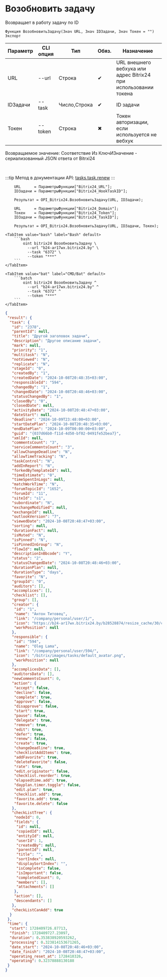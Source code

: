 ﻿---
sidebar_position: 10
description: Возобновить задачу и другие функции для работы с Bitrix24 в Открытом пакете интеграций - бесплатной open-source библиотеке интеграций для 1С:Предприятие 8, OneScript и CLI
keywords: [1C, 1С, 1С:Предприятие, 1С:Предприятие 8.3, API, Интеграция, Сервисы, Обмен, OneScript, CLI, Bitrix24]
---


# Возобновить задачу
 Возвращает в работу задачу по ID



`Функция ВозобновитьЗадачу(Знач URL, Знач IDЗадачи, Знач Токен = "") Экспорт`

  | Параметр | CLI опция | Тип | Обяз. | Назначение |
  |-|-|-|-|-|
  | URL | --url | Строка | &#x2714; | URL внешнего вебхука или адрес Bitrix24 при использовании токена |
  | IDЗадачи | --task | Число,Строка | &#x2714; | ID задачи |
  | Токен | --token | Строка | &#x2716; | Токен авторизации, если используется не вебхук |

  
  Возвращаемое значение:   Соответствие Из КлючИЗначение - сериализованный JSON ответа от Bitrxi24

<br/>

:::tip
Метод в документации API: [tasks.task.renew](https://dev.1c-bitrix.ru/rest_help/tasks/task/tasks/tasks_task_renew.php)
:::
<br/>



```bsl title="Пример использования для 1С:Предприятие/OneScript"
    URL      = ПараметрыФункции["Bitrix24_URL"];
    IDЗадачи = ПараметрыФункции["Bitrix24_HookTaskID"];

    Результат = OPI_Bitrix24.ВозобновитьЗадачу(URL, IDЗадачи);

    URL      = ПараметрыФункции["Bitrix24_Domain"];
    Токен    = ПараметрыФункции["Bitrix24_Token"];
    IDЗадачи = ПараметрыФункции["Bitrix24_TaskID"];

    Результат = OPI_Bitrix24.ВозобновитьЗадачу(URL, IDЗадачи, Токен);
```
    

 <Tabs>
  
    <TabItem value="bash" label="Bash" default>
        ```bash
            oint bitrix24 ВозобновитьЗадачу \
              --url "b24-ar17wx.bitrix24.by" \
              --task "6372" \
              --token "***"
        ```
    </TabItem>
  
    <TabItem value="bat" label="CMD/Bat" default>
        ```batch
            oint bitrix24 ВозобновитьЗадачу ^
              --url "b24-ar17wx.bitrix24.by" ^
              --task "6372" ^
              --token "***"
        ```
    </TabItem>
</Tabs>


```json title="Результат"
{
 "result": {
  "task": {
   "id": "2378",
   "parentId": null,
   "title": "Другой заголовок задачи",
   "description": "Другое описание задачи",
   "mark": null,
   "priority": "1",
   "multitask": "N",
   "notViewed": "N",
   "replicate": "N",
   "stageId": "0",
   "createdBy": "1",
   "createdDate": "2024-10-08T20:48:35+03:00",
   "responsibleId": "594",
   "changedBy": "1",
   "changedDate": "2024-10-08T20:48:46+03:00",
   "statusChangedBy": "1",
   "closedBy": "0",
   "closedDate": null,
   "activityDate": "2024-10-08T20:48:47+03:00",
   "dateStart": null,
   "deadline": "2024-10-09T23:48:00+03:00",
   "startDatePlan": "2024-10-08T20:48:35+03:00",
   "endDatePlan": "2024-10-09T00:00:00+03:00",
   "guid": "{037d66b0-f11d-4d50-bf02-0491fe52bea7}",
   "xmlId": null,
   "commentsCount": "3",
   "serviceCommentsCount": "3",
   "allowChangeDeadline": "N",
   "allowTimeTracking": "N",
   "taskControl": "N",
   "addInReport": "N",
   "forkedByTemplateId": null,
   "timeEstimate": "0",
   "timeSpentInLogs": null,
   "matchWorkTime": "N",
   "forumTopicId": "1652",
   "forumId": "11",
   "siteId": "s1",
   "subordinate": "N",
   "exchangeModified": null,
   "exchangeId": null,
   "outlookVersion": "7",
   "viewedDate": "2024-10-08T20:48:47+03:00",
   "sorting": null,
   "durationFact": null,
   "isMuted": "N",
   "isPinned": "N",
   "isPinnedInGroup": "N",
   "flowId": null,
   "descriptionInBbcode": "Y",
   "status": "2",
   "statusChangedDate": "2024-10-08T20:48:46+03:00",
   "durationPlan": null,
   "durationType": "days",
   "favorite": "N",
   "groupId": "0",
   "auditors": [],
   "accomplices": [],
   "checklist": [],
   "group": [],
   "creator": {
    "id": "1",
    "name": "Антон Титовец",
    "link": "/company/personal/user/1/",
    "icon": "https://b24-ar17wx.bitrix24.by/b28528874/resize_cache/30/c0120a8d7c10d63c83e32398d1ec4d9e/main/d7e/d7e99cf556e4ab676463dae2c00ddfbb/a7e0af6899300e3c684caeca5c334d81.jpg",
    "workPosition": null
   },
   "responsible": {
    "id": "594",
    "name": "Oleg Lama",
    "link": "/company/personal/user/594/",
    "icon": "/bitrix/images/tasks/default_avatar.png",
    "workPosition": null
   },
   "accomplicesData": [],
   "auditorsData": [],
   "newCommentsCount": 0,
   "action": {
    "accept": false,
    "decline": false,
    "complete": true,
    "approve": false,
    "disapprove": false,
    "start": true,
    "pause": false,
    "delegate": true,
    "remove": true,
    "edit": true,
    "defer": true,
    "renew": false,
    "create": true,
    "changeDeadline": true,
    "checklistAddItems": true,
    "addFavorite": true,
    "deleteFavorite": false,
    "rate": true,
    "edit.originator": false,
    "checklist.reorder": true,
    "elapsedtime.add": true,
    "dayplan.timer.toggle": false,
    "edit.plan": true,
    "checklist.add": true,
    "favorite.add": true,
    "favorite.delete": false
   },
   "checkListTree": {
    "nodeId": 0,
    "fields": {
     "id": null,
     "copiedId": null,
     "entityId": null,
     "userId": 1,
     "createdBy": null,
     "parentId": null,
     "title": "",
     "sortIndex": null,
     "displaySortIndex": "",
     "isComplete": false,
     "isImportant": false,
     "completedCount": 0,
     "members": [],
     "attachments": []
    },
    "action": [],
    "descendants": []
   },
   "checkListCanAdd": true
  }
 },
 "time": {
  "start": 1728409726.87713,
  "finish": 1728409727.23097,
  "duration": 0.353838920593262,
  "processing": 0.323814153671265,
  "date_start": "2024-10-08T20:48:46+03:00",
  "date_finish": "2024-10-08T20:48:47+03:00",
  "operating_reset_at": 1728410326,
  "operating": 0.32378888130188
 }
}
```
